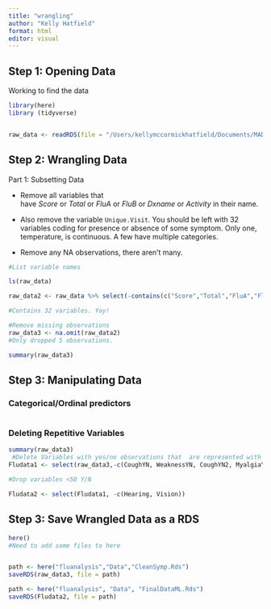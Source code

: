 ```yaml
---
title: "wrangling"
author: "Kelly Hatfield"
format: html
editor: visual
---
```


## Step 1: Opening Data

Working to find the data

```r
library(here)
library (tidyverse)


raw_data <- readRDS(file = "/Users/kellymccormickhatfield/Documents/MADA 2023/kellyhatfield-MADA-portfolio/fluanalysis/Data/SympAct_Any_Pos.Rda")

```

## Step 2: Wrangling Data

Part 1: Subsetting Data

-   Remove all variables that have *Score* or *Total* or *FluA* or *FluB* or *Dxname* or *Activity* in their name. 

-   Also remove the variable `Unique.Visit`. You should be left with 32 variables coding for presence or absence of some symptom. Only one, temperature, is continuous. A few have multiple categories.

-   Remove any NA observations, there aren't many.

```r

#List variable names

ls(raw_data)

raw_data2 <- raw_data %>% select(-contains(c("Score","Total","FluA","FluB","Dxname", "Activity"))) %>% select(-contains(c("Unique.Visit")))

#Contains 32 variables. Yay!

#Remove missing observations
raw_data3 <- na.omit(raw_data2)
#Only dropped 5 observations. 

summary(raw_data3)


```

## Step 3: Manipulating Data

### Categorical/Ordinal predictors

```r

```

### Deleting Repetitive Variables

```r
summary(raw_data3)
 #Delete Variables with yes/no observations that  are represented with a different variable
Fludata1 <- select(raw_data3,-c(CoughYN, WeaknessYN, CoughYN2, MyalgiaYN))

#Drop variables <50 Y/N

Fludata2 <- select(Fludata1, -c(Hearing, Vision))

```

## Step 3: Save Wrangled Data as a RDS

```r
here()
#Need to add some files to here


path <- here("fluanalysis","Data","CleanSymp.Rds")
saveRDS(raw_data3, file = path)

path <- here("fluanalysis", "Data", "FinalDataML.Rds")
saveRDS(Fludata2, file = path)
```
